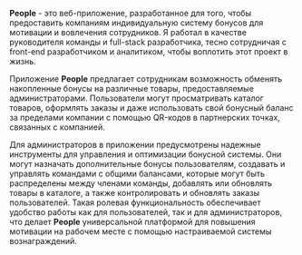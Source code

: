 **People** - это веб-приложение, разработанное для того, чтобы предоставить компаниям индивидуальную систему бонусов для мотивации и вовлечения сотрудников. Я работал в качестве руководителя команды и full-stack разработчика, тесно сотрудничая с front-end разработчиком и аналитиком, чтобы воплотить этот проект в жизнь.

Приложение **People** предлагает сотрудникам возможность обменять накопленные бонусы на различные товары, предоставляемые администраторами. Пользователи могут просматривать каталог товаров, оформлять заказы и даже использовать свой бонусный баланс за пределами компании с помощью QR-кодов в партнерских точках, связанных с компанией.

Для администраторов в приложении предусмотрены надежные инструменты для управления и оптимизации бонусной системы. Они могут назначать дополнительные бонусы пользователям, создавать и управлять командами с общими балансами, которые могут быть распределены между членами команды, добавлять или обновлять товары в каталоге, а также контролировать и обновлять заказы пользователей. Такая ролевая функциональность обеспечивает удобство работы как для пользователей, так и для администраторов, что делает **People** универсальной платформой для повышения мотивации на рабочем месте с помощью настраиваемой системы вознаграждений.
